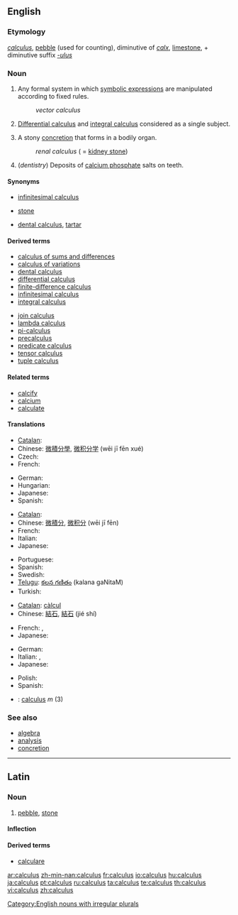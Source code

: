{{wikipedia|dab=calculus (disambiguation)|calculus}}
==English==

===Etymology===
{{etyl|la}} ''[[calculus#Latin|calculus]]'', [[pebble]] (used for counting), diminutive of ''[[calx#Latin|calx]]'', [[limestone]], + diminutive suffix ''[[-ulus]]''

===Noun===
{{wikipedia}}
{{en-noun|calculi|-}}

# {{countable}} {{mathematics}} Any formal system in which [[symbolic expression]]s are manipulated according to fixed rules.
#: ''vector calculus''
# {{uncountable}} {{analysis}} [[differential calculus|Differential calculus]] and [[integral calculus]] considered as a single subject.
# {{countable}} {{medicine}} A stony [[concretion]] that forms in a bodily organ.
#: ''renal calculus'' ( = [[kidney stone]])
# {{uncountable}} (''dentistry'') Deposits of [[calcium phosphate]] salts on teeth.

====Synonyms====
* {{i-c|in analysis}} [[infinitesimal calculus]]
* {{i-c|in medicine}} [[stone]]
* {{i-c|in dentistry}} [[dental calculus]], [[tartar]]

====Derived terms====
<!--see Wikipedia for definitions-->
{{top2}}
* [[calculus of sums and differences]]
* [[calculus of variations]]
* [[dental calculus]]
* [[differential calculus]]
* [[finite-difference calculus]]
* [[infinitesimal calculus]]
* [[integral calculus]]
{{mid2}}
* [[join calculus]]
* [[lambda calculus]]
* [[pi-calculus]]
* [[precalculus]]
* [[predicate calculus]]
* [[tensor calculus]]
* [[tuple calculus]]
{{bottom}}

====Related terms====
* [[calcify]]
* [[calcium]]
* [[calculate]]

====Translations====
{{trans-top|formal mathematical system}}
* [[Catalan]]: {{t+|ca|càlcul|m}}
* Chinese: [[微積分學]], [[微积分学]] (wēi jī fēn xué)
* Czech: {{t+|cs|počet|m}}
* French: {{t+|fr|calcul|m}}
{{trans-mid}}
* German: {{t+|de|Kalkül|m}}
* Hungarian: {{t+|hu|kalkulus}}
* Japanese: {{t-|ja|微積分学|tr=bisekibungaku|sc=Jpan}}
* Spanish: {{t+|es|cálculo|m}}
{{trans-bottom}}

{{trans-top|differential calculus and integral calculus considered as a single subject}}
* [[Catalan]]: {{t+|ca|càlcul|m}}
* Chinese: [[微積分]], [[微积分]] (wēi jī fēn)
* French: {{t+|fr|calcul|m}}
* Italian: {{t+|it|calcolo|it|m}}
* Japanese: {{t+|ja|微積分|tr=bisekibun|sc=Jpan}}
{{trans-mid}}
* Portuguese: {{t+|pt|cálculo|m}}
* Spanish: {{t+|es|cálculo diferencial|m}}
* Swedish: {{t+|sv|analys|c}}
* [[Telugu]]: [[కలన గణితం]] (kalana gaNitaM)
* Turkish: {{t+|tr|kalkülüs}}
{{trans-bottom}}

{{trans-top|stony concretion in an organ}}
* [[Catalan]]: [[càlcul]] {{m}}
* Chinese: [[結石]], [[結石]] (jié shí)
{{trans-mid}}
* French: {{t+|fr|calcul|m}}, {{t+|fr|lithiase|f}}
* Japanese: {{t-|ja|結石|tr=kesseki|sc=Jpan}}
{{trans-bottom}}

{{trans-top|deposits on teeth}}
* German: {{t+|de|Zahnstein|m}}
* Italian: {{t-|it|tartaro|m}}, {{t+|it|tartaro dentario|m}}
* Japanese: {{t+|ja|歯石|tr=shiseki|sc=Japan}}
{{trans-mid}}
* Polish: {{t+|pl|kamień nazębny|m}}
* Spanish: {{t+|es|sarro|m}}
{{trans-bottom}}

<!--Remove this section once all of the translations below have been moved into the tables above.-->
{{checktrans-top}}
* {{ttbc|Latin}}: [[calculus#Latin|calculus]] ''m'' (3)
{{trans-bottom}}

===See also===
* [[algebra]]
* [[analysis]]
* [[concretion]]

[[Category:English nouns with irregular plurals]]

----

==Latin==

===Noun===
{{la-noun|calculus|calculi|calculī|m|second}}

# [[pebble]], [[stone]]

====Inflection====
{{ladecl2}}
{{la-decl-2nd|calcul}}

====Derived terms====
* [[calculare#Latin|calculare]]

[[ar:calculus]]
[[zh-min-nan:calculus]]
[[fr:calculus]]
[[io:calculus]]
[[hu:calculus]]
[[ja:calculus]]
[[pt:calculus]]
[[ru:calculus]]
[[ta:calculus]]
[[te:calculus]]
[[th:calculus]]
[[vi:calculus]]
[[zh:calculus]]